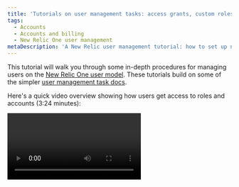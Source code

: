 ```yaml
---
title: 'Tutorials on user management tasks: access grants, custom roles, and adding users (New Relic One user model)'
tags:
  - Accounts
  - Accounts and billing
  - New Relic One user management
metaDescription: 'A New Relic user management tutorial: how to set up new groups, roles, and assign users to groups.'
---
```


This tutorial will walk you through some in-depth procedures for managing users on the [New Relic One user model](/docs/accounts/original-accounts-billing/original-product-based-pricing/overview-user-models). These tutorials build on some of the simpler [user management task docs](/docs/accounts/accounts-billing/new-relic-one-user-management/user-management-ui-and-tasks). 

Here's a quick video overview showing how users get access to roles and accounts (3:24 minutes):

<Video id="dninMzr_zHc" type="youtube" />

For more videos showing the user management UI, see [User management videos](/docs/accounts/accounts-billing/new-relic-one-user-management/user-mgmt-videos).

## Requirements [#requirements]

Some notes on requirements:

* This tutorial is for users on our [New Relic One user model](/docs/accounts/accounts-billing/new-relic-one-user-management/user-type).
* Before using these tutorials, we recommend you understand some important [user management concepts](/docs/accounts/accounts-billing/new-relic-one-user-management/user-management-concepts#understand-concepts). 
* For user management permission requirements, see [User management tasks](/docs/accounts/accounts-billing/new-relic-one-user-management/user-management-ui-and-tasks).

## Overview [#overview]

This tutorial will walk you through how to:

* [Add users](#add-users)
* [View available accounts](#accounts)
* [Create access grants (give groups access to roles and accounts)](#group-access) 
* [Create custom roles](#roles)
* [Assign users to groups](#add-users)

## Add users to New Relic [#add-users]

Adding users to New Relic is a separate process from creating access grants. In other words, you can do either procedure first. The key point is that if you're trying to give a user access to a role or an account that they don't yet have, they won't have that access until they're both a) in a group and b) that group has the correct access grant (access to a specific role on a specific account).

There are two ways to add users: 

* With the user management UI (described below).
* With [automated user management](/docs/accounts/accounts/automated-user-management/automated-user-provisioning-single-sign), also known as SCIM provisioning. With this method, groups are defined in your identity provider and you can't edit a user's group from the New Relic UI. 

To add users from the UI:

1. From the top right of the New Relic UI, click the [account dropdown](/docs/using-new-relic/welcome-new-relic/get-started/glossary#account-dropdown), click **Administration**, and click **User management**. 
2. If you have multiple [authentication domains](/docs/accounts/accounts-billing/new-relic-one-pricing-users/configure-authentication-domains), choose one from the authentication domain dropdown.
3. Click **Add user**.
4. Complete the process, including choosing [user type](/docs/accounts/accounts-billing/new-relic-one-pricing-users/users-roles#user-type) and [user group](/docs/accounts/accounts-billing/new-relic-one-pricing-users/users-roles#user-group).  

Relevant tips: 
* For how to bulk edit users' user type, see [Edit user type](/docs/accounts/accounts-billing/new-relic-one-user-management/user-management-ui-and-tasks#edit-user-type). 
* When choosing a group, you can choose either one of our [default groups](/docs/accounts/accounts-billing/new-relic-one-user-management/user-management-concepts#groups) or a custom group that you've defined an access grant for. 

For more on creating access grants, keep reading. 

## View available accounts [#accounts]

When thinking about creating access grants for granting access to different accounts, it can help you to understand what accounts there are in your organization. 

To view the accounts in your organization: go to the [account dropdown](/docs/using-new-relic/welcome-new-relic/get-started/glossary#account-dropdown), click **Administration**, click **Organizations and access**, and then click **Accounts**.

## Grant access to accounts and roles [#group-access]

Groups are used to group your users and manage what your users are able to do in New Relic: by creating an access grant, you assign a group access to a) a specific role on b) a specific account. 

By default, organizations on the New Relic One user model have two available groups: [**Admin** and **User**](/docs/accounts/accounts-billing/new-relic-one-user-management/user-management-concepts#groups). These default groups automatically have access to specific standard roles and are assigned to the account in which they were initially added. 

To view existing access grants: from the [account dropdown](/docs/using-new-relic/welcome-new-relic/get-started/glossary#account-dropdown), click **Administration**, and then click **Organization and access**. Even if you haven't created any custom access grants, you will see the default-created grants there that are present for our default groups. 

![New Relic organization and access UI - access grants view](./images/new-relic-one-user-mgmt.png "Organization and access UI - access grants view")
<figcaption>This is what you might see when you go to the **Organization and access** UI and view groups. The default available groups of **Admin** and **User** have access grants automatically created that grant users in those groups access to the roles associated with those groups and to the initial account those users were added in. </figcaption>

To create a new access grant that gives a user group access to a role and an account: 

1. From the **Organization and access** UI, click **Group access**. If you don't see that UI, it may be because you're logged in with an [original user model](/docs/accounts/original-accounts-billing/original-product-based-pricing/overview-user-models) record, or because you don't have the ability to manage users. For more on such factors, see [Factors affecting access](/docs/accounts/accounts-billing/account-structure/factors-affecting-access-features-data/).
  ![Group access UI](./images/group-access-ui.png "Group access UI")
2. Choose one of the following: 
  * **Existing**: If there is already a group you want to add an access grant to, you can use this. For example, if you want to gives users in the default [**Admin** or **User** group](/docs/accounts/accounts-billing/new-relic-one-user-management/user-management-concepts#groups) access to new accounts, you might choose this and then select the **Admin Default** or **Admin User** role. 
  * **New**: If you need to create a new group, choose this. You'll also need to choose the [authentication domain](/docs/accounts/accounts-billing/new-relic-one-user-management/authentication-domains-saml-sso-scim-more/#auth-domain-definition) that group is inside of (for an explanation of what "Default" means, see [Default groups](/docs/accounts/accounts-billing/new-relic-one-user-management/user-management-concepts#groups). If your organization strategy requires a good amount of restrictions over access to accounts and access to roles, you'll probably need to create a good amount of access grants. 
3. Next, under **Access grant**, you'll choose one of following: 
  * **Account**: Choose this to be able to select from [the roles that are account-scoped](/docs/accounts/accounts-billing/new-relic-one-user-management/user-management-concepts#standard-roles). These are the roles that have to do with using and configuring our platform features (and not about organization and user management). 
  * **Organization**: Choose this to be able to select from [the roles that are organization-scoped](/docs/accounts/accounts-billing/new-relic-one-user-management/user-management-concepts#standard-roles). These are the roles that govern organization- and user management. (Note that these users must also already belong to an account-scoped role. This is true for most users but if it's not, you may see a message that the user doesn't belong to an organization.)
4. Select the **Role** you want to assign. Roles are organization-wide, so regardless of the authentication domain you're in, you have access to our [standard roles](/docs/accounts/accounts-billing/new-relic-one-user-management/user-management-concepts#standard-roles) and any custom roles you've created. For tips on selecting roles, see the tips after these instructions.
5. Select the **Account** you want to add access to from the dropdown. If you don't see an account that you'd expect to see, this may be for a few reasons. One is that you yourself don't have the proper permissions for that account. Another is that that account is not actually in your organization. For more information, see [Factors affecting access](/docs/accounts/accounts-billing/account-structure/factors-affecting-access-features-data/). If you are still having problems, talk to your account representative. 
6. If you want to continue adding more grants for that same group, select **Add another** at the bottom before clicking **Add access**. 
7. When you're done, if your users are already in the group you've added the grant to, they should have access within a few minutes (although for [EU region New Relic accounts](/docs/using-new-relic/welcome-new-relic/get-started/our-eu-us-region-data-centers), this can take up to twenty minutes or so). If your users are not yet in that group (which would be true if you just created an access grant with a new group), you'll need to go to the [**User management** UI](/docs/accounts/accounts-billing/new-relic-one-user-management/user-management-ui-and-tasks#where) and add one or more users to that group. 

Some tips for using this UI:

* If your users are managed via [automated user management](/docs/accounts/accounts/automated-user-management/automated-user-provisioning-single-sign/),
you can't use the [**User management** UI](/docs/accounts/accounts-billing/new-relic-one-user-management/user-management-ui-and-tasks#where) to add users to groups because your groups are imported from your identity provider. You will need to create access grants for those groups once they are in New Relic, though, to give those groups access. 
* Note that if a user has the organization-scoped **Organization manager** and/or **Authentication domain manager** roles (which is true of users in our default **Admin** group) those users will always have those capabilities because those are organization-scoped abilities. This means that when you go to add those users to another account, you only have to add an account-scoped role, and not an organization-scoped role. In other words, once the users in a group have those organization-scoped roles, they will always have them for that organization unless removed.  
* When selecting from amongst our [standard roles](/docs/accounts/accounts-billing/new-relic-one-user-management/user-management-concepts#standard-roles), it's important to understand the difference between **All product admin** and **Standard user**. In short, **All product admin** is more popular a choice because it gives the ability to configure platform features. If you wanted to have your users be able to use platform features but not configure them, you'd choose **Standard user**. 

## Create custom role [#roles]

When [creating an access grant](#group-access), you can use our [standard roles](/docs/accounts/accounts-billing/new-relic-one-user-management/user-management-concepts#standard-roles), or you can create your own roles with unique sets of capabilities.

To view existing roles: from the [account dropdown](/docs/using-new-relic/welcome-new-relic/get-started/glossary#account-dropdown), click **Administration**, then click **Organization and access**, and then click **Roles**.

To create a custom role, click **Add new custom role**. Review the list of available capabilities and decide which ones your custom role needs. 

For more information about how roles and capabilities work, see [Capabilities](/docs/accounts/accounts-billing/new-relic-one-user-management/user-management-concepts#capabilities). Or check out this NerdByte video (4:07 minutes).

<Video id="CBa0jWINQiw" type="youtube" />

Once you're finished creating a custom role, you will probably want to use it in a new [access grant](#group-access). 

## Add users to groups [#add-users]

In the user management UI, you can see your users and the groups they've been assigned to. Your users only have access to the access grants associated with the groups they've been added to. 

To view users and see their groups: from the [account dropdown](/docs/using-new-relic/welcome-new-relic/get-started/glossary#account-dropdown), click **Administration**, and click **User management**. If you don’t see that option, review the [requirements](#requirements).

Groups reside within the boundaries of an [authentication domain](/docs/accounts/accounts-billing/new-relic-one-user-management/user-management-concepts#understand-concepts). If your organization has more than one authentication domain, the domain switcher in the top left will show which one you’re in.

To add a user, click **Add user**. Complete the prompts in the UI, including choosing the [user type](/docs/accounts/accounts-billing/new-relic-one-user-management/new-relic-one-user-model#user-type) and group. Any custom groups you’ve added should be available from the group dropdown. If the custom group you choose has been granted access to a role and an account, once you add the user to that group, that user will now have access.

To edit a user’s group or other details: click on the user you want to edit and make changes.




